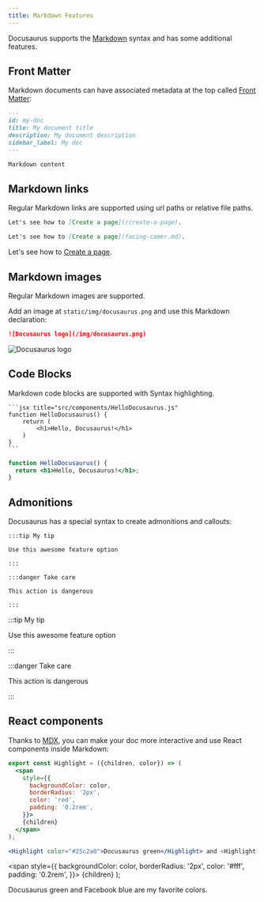 ```yaml
---
title: Markdown Features
---
```


Docusaurus supports the [Markdown](https://daringfireball.net/projects/markdown/syntax) syntax and has some additional features.

## Front Matter

Markdown documents can have associated metadata at the top called [Front Matter](https://jekyllrb.com/docs/front-matter/):

```md
---
id: my-doc
title: My document title
description: My document description
sidebar_label: My doc
---

Markdown content
```

## Markdown links

Regular Markdown links are supported using url paths or relative file paths.

```md
Let's see how to [Create a page](/create-a-page).
```

```md
Let's see how to [Create a page](facing-camer.md).
```

Let's see how to [Create a page](./create-a-page.md).

## Markdown images

Regular Markdown images are supported.

Add an image at `static/img/docusaurus.png` and use this Markdown declaration:

```md
![Docusaurus logo](/img/docusaurus.png)
```

![Docusaurus logo](/img/docusaurus.png)

## Code Blocks

Markdown code blocks are supported with Syntax highlighting.

    ```jsx title="src/components/HelloDocusaurus.js"
    function HelloDocusaurus() {
        return (
            <h1>Hello, Docusaurus!</h1>
        )
    }
    ```

```jsx title="src/components/HelloDocusaurus.js"
function HelloDocusaurus() {
  return <h1>Hello, Docusaurus!</h1>;
}
```

## Admonitions

Docusaurus has a special syntax to create admonitions and callouts:

    :::tip My tip

    Use this awesome feature option

    :::

    :::danger Take care

    This action is dangerous

    :::

:::tip My tip

Use this awesome feature option

:::

:::danger Take care

This action is dangerous

:::

## React components

Thanks to [MDX](https://mdxjs.com/), you can make your doc more interactive and use React components inside Markdown:

```jsx
export const Highlight = ({children, color}) => (
  <span
    style={{
      backgroundColor: color,
      borderRadius: '2px',
      color: 'red',
      padding: '0.2rem',
    }}>
    {children}
  </span>
);

<Highlight color="#25c2a0">Docusaurus green</Highlight> and <Highlight color="#1877F2">Facebook blue</Highlight> are my favorite colors.
```

  <span
    style={{
      backgroundColor: color,
      borderRadius: '2px',
      color: '#fff',
      padding: '0.2rem',
    }}>
    {children}
  </span>
);

<Highlight color="#25c2a0">Docusaurus green</Highlight> and <Highlight color="#1877F2">
  Facebook blue
</Highlight> are my favorite colors.
